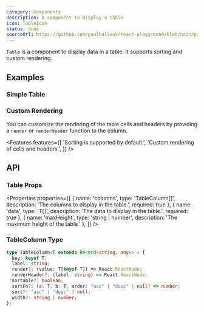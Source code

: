 ```yaml
---
category: Components
description: A component to display a table
icon: TableIcon
status: done
sourceUrl: https://github.com/paulhalleux/react-playground/blob/main/packages/playground/src/components/Table/Table.tsx
---
```


`Table` is a component to display data in a table. It supports sorting and custom rendering.

## Examples

### Simple Table

<Example name="Table/SimpleTable" highlight="13-30" />

### Custom Rendering

You can customize the rendering of the table cells and headers by providing a `render` or `renderHeader` function to the column.

<Example name="Table/CustomRendering" highlight="25-37" />

<Features features={[
  'Sorting is supported by default.',
  'Custom rendering of cells and headers.',
]} />

## API

### Table Props

<Properties properties={[
  { name: 'columns', type: 'TableColumn<T>[]', description: 'The columns to display in the table.', required: true },
  { name: 'data', type: 'T[]', description: 'The data to display in the table.', required: true },
  { name: 'maxHeight', type: 'string | number', description: 'The maximum height of the table.' },
]} />

### TableColumn Type

```typescript
type TableColumn<T extends Record<string, any>> = {
  key: keyof T;
  label: string;
  render?: (value: T[keyof T]) => React.ReactNode;
  renderHeader?: (label: string) => React.ReactNode;
  sortable?: boolean;
  sortFn?: (a: T, b: T, order: "asc" | "desc" | null) => number;
  sort?: "asc" | "desc" | null;
  width?: string | number;
};
```